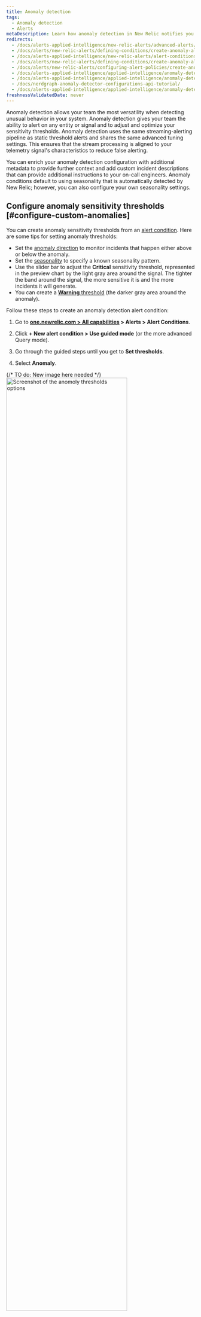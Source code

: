 ```yaml
---
title: Anomaly detection
tags:
  - Anomaly detection
  - Alerts
metaDescription: Learn how anomaly detection in New Relic notifies you of unusual app behavior.
redirects:
  - /docs/alerts-applied-intelligence/new-relic-alerts/advanced-alerts/other-condition-types/create-anomaly-alert-conditions
  - /docs/alerts/new-relic-alerts/defining-conditions/create-anomaly-alert-conditions
  - /docs/alerts-applied-intelligence/new-relic-alerts/alert-conditions/create-anomaly-alert-conditions
  - /docs/alerts/new-relic-alerts/defining-conditions/create-anomaly-alert-conditions
  - /docs/alerts/new-relic-alerts/configuring-alert-policies/create-anomaly-alert-conditions/
  - /docs/alerts-applied-intelligence/applied-intelligence/anomaly-detection/custom-anomalies/
  - /docs/alerts-applied-intelligence/applied-intelligence/anomaly-detection/anomaly-detection-applied-intelligence/
  - /docs/nerdgraph-anomaly-detector-configurations-api-tutorial/
  - /docs/alerts-applied-intelligence/applied-intelligence/anomaly-detection
freshnessValidatedDate: never
---
```


Anomaly detection allows your team the most versatility when detecting unusual behavior in your system. Anomaly detection gives your team the ability to alert on any entity or signal and to adjust and optimize your sensitivity thresholds. Anomaly detection uses the same streaming-alerting pipeline as static threshold alerts and shares the same advanced tuning settings. This ensures that the stream processing is aligned to your telemetry signal's characteristics to reduce false alerting.

You can enrich your anomaly detection configuration with additional metadata to provide further context and add custom incident descriptions that can provide additional instructions to your on-call engineers. Anomaly conditions default to using seasonality that is automatically detected by New Relic; however, you can also configure your own seasonality settings.

## Configure anomaly sensitivity thresholds [#configure-custom-anomalies]

You can create anomaly sensitivity thresholds from an [alert condition](/docs/alerts-applied-intelligence/new-relic-alerts/alert-conditions/create-nrql-alert-conditions/). Here are some tips for setting anomaly thresholds:

* Set the [anomaly direction](#anomaly-direction) to monitor incidents that happen either above or below the anomaly.
* Set the [seasonality](#seasonality) to specify a known seasonality pattern.
* Use the slider bar to adjust the  <DNT>**Critical**</DNT> sensitivity threshold, represented in the preview chart by the light gray area around the signal. The tighter the band around the signal, the more sensitive it is and the more incidents it will generate.
* You can create a [<DNT>**Warning**</DNT> threshold](/docs/alerts-applied-intelligence/new-relic-alerts/advanced-alerts/advanced-techniques/set-thresholds-alert-condition/#threshold-levels) (the darker gray area around the anomaly).

Follow these steps to create an anomaly detection alert condition:

1. Go to <DNT>**[one.newrelic.com > All capabilities](https://one.newrelic.com/all-capabilities) > Alerts > Alert Conditions**</DNT>.

2. Click <DNT>**+ New alert condition > Use guided mode**</DNT> (or the more advanced Query mode).

3. Go through the guided steps until you get to <DNT>**Set thresholds**</DNT>.

4. Select <DNT>**Anomaly**</DNT>.

{/* TO do: New image here needed */}
   <img
     width="80%;"
     title="Set anomoly thresholds"
     alt="Screenshot of the anomoly thresholds options"
     src="/images/alerts_screenshot-crop_try-anomaly-thresholds.webp"
   />

5. Set the [seasonality](#seasonality).

6. Configure the settings for one or more thresholds. Anomaly detection makes a prediction on what the next data point will be based on prior activity. The threshold value for anomaly detection controls the sensitivity of the alert condition for tolerating how far off the actual value is from the predicted value. The threshold is the number of standard deviations your signal value is away from the value that was predicted. We track the standard deviation between the predicted value and the actual value for the prior 7 days of data.

   To configure the threshold, you'll need to:

   * Set the 'threshold direction' to either upper, lower, or both. This means that we'll only create an incident if the signal value (the output of the query) is above the predicted value, below the predicted value, or either, respectively.

     This field dictates how many of the data points during a specified time period must be outside of the threshold. The options are <DNT>**for at least**</DNT> and <DNT>**at least once in**</DNT>. Selecting <DNT>**for at least**</DNT> means that ALL of your signal's data points must be outside of the threshold for the specified time period before an incident is opened. The inverse must be true to close the incident. The <DNT>**at least once in**</DNT> option simply means that as soon as any of your signal's data points are outside of the threshold, an incident will open. With this option, the time duration is not relevant for determining when to open an incident. However, it's relevant for closing incidents. All of your signal's data points must be within the threshold for the specified period of time

   * Set the 'threshold duration'. Think of this as how long the signal value must remain outside the threshold before an incident is opened.   Conversely, it's also how long a signal must be within the threshold for an incident to be closed.

     This field answers to the time period mentioned above. It's how long the signal exceeds the threshold being defined. This is the actual threshold duration.

   * Set the 'threshold level'. For custom anomaly detection, this is the number of standard deviations the signal's data point is from the value that we predicted it would be.

7. Add the details of the alert condition and click <DNT>**Save condition**</DNT>.

## Setting thresholds for multi-signal conditions (faceted queries) [#faceted-queries]

Depending on how you defined your query in step 1, the alert condition may be monitoring many signals, not just one. When working with NRQL, these queries use the [`FACET` clause](/docs/query-your-data/nrql-new-relic-query-language/get-started/nrql-syntax-clauses-functions/#sel-facet). The maximum number of signals that one alert condition can monitor is 5,000. The threshold settings that you specify apply the same to all signals being monitored by this condition. Each signal is individually monitored and evaluated, but the settings apply consistently to all signals.
We'll only show a maximum of 500 signals on the preview chart. But, we don't show the predicted signal and threshold bands when there is more than one signal shown on the chart. To show that information while determining the ideal threshold value, select one of the time series signals from the legend to filter the chart down a single time series.

## Anomaly direction: select upper or lower ranges [#anomaly-direction]

You can choose whether you want the condition to look for behavior that goes above the predicted value ("upper") or that goes below the predicted value ("lower"), or that goes either above or below. You choose these with the prediction direction selector.

Example use cases for this:

* You might use the Upper setting for a data source like error rate, because you generally are only concerned if it goes up, and aren't concerned if it goes down.
* You might use the Lower setting for a data source like throughput, because sudden upward fluctuations are quite common, but a large sudden downswing would indicate a problem.

Here are examples of how large fluctuations in your data would be treated under the different anomaly direction settings. The red areas represent incidents.

<img
  title="A screenshot of anomaly details in the New Relic UI"
  alt="A screenshot demonstrating how to select upper and lower ranges for anomalies"
  src="/images/alerts_screenshot-full_anomalies-set-upper-and-lower-ranges.webp"
/>

## Rules governing calculation of the predicted value [#anomaly-rules]

The algorithm for calculating the prediction is mathematically complex. Here are some of the major rules governing its predictive abilities:

* <DNT>**Age of data**</DNT> On initial creation, the prediction is calculated using between 1 to 4 weeks of data, depending on data availability and prediction type. Currently, queries that use the `FACET` clause aren't trained on stored data. After its creation, the algorithm takes into account ongoing data fluctuations over a long time period, although greater weight is given to more recent data. For data that has only existed for a short time, the predicted value will likely fluctuate a good deal and not be very accurate. This is because there isn't enough data to determine its usual values and behavior. The more history the data has, the more accurate the prediction will become.
* <DNT>**Consistency of data**</DNT> For metric values that remain in a consistent range or that trend slowly and steadily, their more predictable behavior means that their sensitivity thresholds will become tighter around the prediction. Data that is more varied and unpredictable will have looser (wider) sensitivity thresholds.
* <DNT>**Regular fluctuations**</DNT> For shorter-than-one-week cyclical fluctuations (such as weekly Wednesday 1pm deployments or nightly reports), the prediction algorithm looks for these cyclical fluctuations and attempts to adjust to them.

## Seasonality

You can compensate for recurring fluctuations in your signals, like peak traffic holidays, by specifying a condition's seasonality. Anomaly detection defaults to automatically calculating each signal's seasonality for you (New Relic calculation) based on several factors including age of data, consistency of data, and regular fluctuations. Sometimes, you may want to set the seasonality to a specific value or turn it off entirely. You can do this by selecting one of the following options:

* <DNT>**New Relic calculation**</DNT> (default): New Relic automatically calculates the seasonality on a per signal basis based on several factors including age of data, consistency of data, and regular fluctuations.
* <DNT>**Hourly**</DNT>: This is useful if you know that your signal has an hourly pattern that you want to use for anomaly detection. Hourly applies to all signals in the condition.
* <DNT>**Daily**</DNT>: This is useful if you know that your signal has an daily pattern that you want to use for anomaly detection. Daily applies to all signals in the condition.
* <DNT>**Weekly**</DNT>: This is useful if you know that your signal has an weekly pattern that you want to use for anomaly detection. Weekly applies to all signals in the condition.
* <DNT>**None**</DNT>: Turn off seasonality completely. This means that New Relic won't take any seasonal patterns into account when evaluating your signals. This applies to all signals in the condition.
